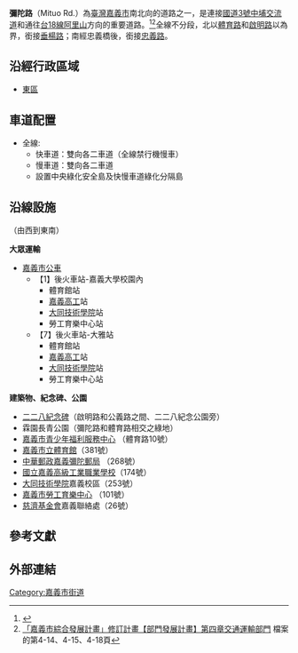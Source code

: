 {{Infobox TwRoad2|
|name=彌陀路
|bgcolorh=darkgreen
|colorh=white
|enname=Mituo Road
|level=市區聯外道路
|length=1.69
|start=[[忠義橋|忠義橋]]，接[[忠義路|忠義路]](中埔鄉)
|end=[[體育路_(嘉義市)|體育路]]和[[啟明路_(嘉義市)|啟明路]]，接[[垂楊路|垂楊路]]
|junc=[[芳安路|芳安路]]、[[興業東路|興業東路]]、<br>[[體育路_(嘉義市)|體育路]]和[[啟明路_(嘉義市)|啟明路]]<br/>
|left=垂楊路
|right=忠義路
|leftlink=垂楊路
|leftdirection=W
|rightlink=忠義路
|rightdirection=S
}}
'''彌陀路'''（Mituo Rd.）為[[臺灣|臺灣]][[嘉義市|嘉義市]]南北向的道路之一，是連接[[福爾摩沙高速公路|國道3號]][[中埔交流道|中埔交流道]]和通往[[台18線|台18線]][[阿里山鄉|阿里山]]方向的重要道路。<ref>{{cite web |author1=中央社 |title=嘉義彌陀路拓寬 生活圈更便捷 |url=http://www.chinatimes.com/realtimenews/20141116002452-260402 |website=中時電子報 |accessdate=2014-11-16 |archive-date=2015-01-02 |archive-url=https://web.archive.org/web/20150102105905/http://www.chinatimes.com/realtimenews/20141116002452-260402 |dead-url=no }}</ref><ref>[https://www.chiayi.gov.tw/98_plan/file/part4.doc 「嘉義市綜合發展計畫」修訂計畫【部門發展計畫】第四章交通運輸部門] {{Wayback|url=https://www.chiayi.gov.tw/98_plan/file/part4.doc |date=20180916093707 }}檔案的第4-14、4-15、4-18頁</ref>全線不分段，北以[[體育路_(嘉義市)|體育路]]和[[啟明路_(嘉義市)|啟明路]]以為界，銜接[[垂楊路|垂楊路]]；南經忠義橋後，銜接[[忠義路|忠義路]]。

==沿經行政區域==
*[[東區_(嘉義市)|東區]]

==車道配置==
*全線:
**快車道：雙向各二車道（全線禁行機慢車）
**慢車道：雙向各二車道
**設置中央綠化安全島及快慢車道綠化分隔島

== 沿線設施 ==
（由西到東南）

'''大眾運輸'''
*[[嘉義市公車|嘉義市公車]]
**【1】後火車站-嘉義大學校園內
***體育館站
***[[嘉義高工|嘉義高工]]站
***[[大同技術學院|大同技術學院]]站
***勞工育樂中心站
**【7】後火車站-大雅站
***體育館站
***[[嘉義高工|嘉義高工]]站
***[[大同技術學院|大同技術學院]]站
***勞工育樂中心站
'''建築物、紀念碑、公園'''
*[[嘉義市彌陀路二二八紀念碑|二二八紀念碑]]（啟明路和公義路之間、二二八紀念公園旁）
*霖園長青公園（彌陀路和體育路相交之綠地）
*[http://www.chiayi.gov.tw/web/social/cywsc/ 嘉義市青少年福利服務中心] {{Wayback|url=http://www.chiayi.gov.tw/web/social/cywsc/ |date=20160831232133 }}（體育路10號）
*[[嘉義市立體育場|嘉義市立體育館]]（381號）
*[[中華郵政|中華郵政]][https://www.post.gov.tw/post/internet/I_location/index_post.jsp?prsb_no=005118-1 嘉義彌陀郵局] {{Wayback|url=https://www.post.gov.tw/post/internet/I_location/index_post.jsp?prsb_no=005118-1 |date=20161012230701 }}（268號）
*[[國立嘉義高級工業職業學校|國立嘉義高級工業職業學校]]（174號）
*[[大同技術學院|大同技術學院]]嘉義校區（253號）
*[http://a2320223.wixsite.com/chiayi 嘉義市勞工育樂中心] {{Wayback|url=http://a2320223.wixsite.com/chiayi |date=20161012225756 }}（101號）
*[[慈濟基金會|慈濟基金會]]嘉義聯絡處（26號）

==參考文獻==
{{reflist}}

==外部連結==
{{嘉義市重要道路}}

{{DEFAULTSORT:Mituo Road}}
[[Category:嘉義市街道|Category:嘉義市街道]]